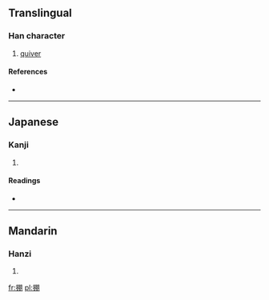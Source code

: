 ==Translingual==

===Han character===
{{Han char|rn=64|rad=手|as=08|sn=11|four=5702<sub>0</sub>|canj=手月月 (QBB)}}

# [[quiver]]

====References====
* {{Han ref|kx=0439.030|dkj=12279|dj=0789.030|hdz=31902.030|uh=63A4|ud=25508|bh=D57C|bd=54652}}

----

==Japanese==

===Kanji===
{{ja-kanji|grade=|rs=手08}}

# {{defn|Japanese|sort=手08}}

====Readings====
* {{ja-readings|on=[[ひょう]] (hyō)|kun=[[ふた]] (futa)}}

----

==Mandarin==

===Hanzi===
{{cmn-hanzi|pin=[[bīng]] ([[bing1]])|wg=ping<sup>1</sup>}}

# {{defn|Mandarin|sort=手08}}

[[fr:掤]]
[[pl:掤]]